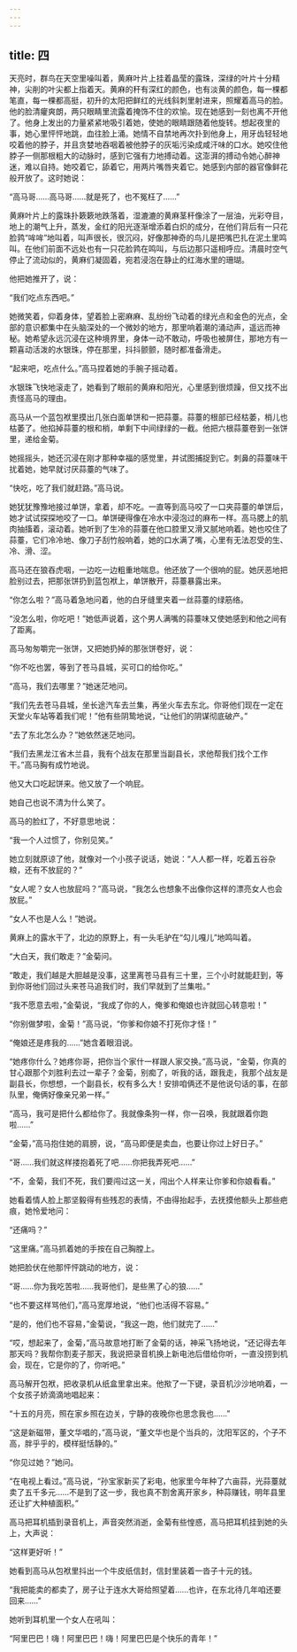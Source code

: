 ```yaml
---
---
---
```

title: 四
---




天亮时，群鸟在天空里噪叫着，黄麻叶片上挂着晶莹的露珠，深绿的叶片十分精神，尖削的叶尖都上指着天。黄麻的秆有深红的颜色，也有淡黄的颜色，每一棵都笔直，每一棵都高挺，初升的太阳把鲜红的光线斜刺里射进来，照耀着高马的脸。他的脸清癯爽朗，两只眼睛里流露着掩饰不住的欢愉。现在她感到一刻也离不开他了。他身上发出的力量紧紧地吸引着她，使她的眼睛跟随着他旋转。想起夜里的事，她心里怦怦地跳，血往脸上涌。她情不自禁地再次扑到他身上，用牙齿轻轻地咬着他的脖子，并且贪婪地吞咽着被他脖子的灰垢污染成咸汗味的口水。她咬住他脖子一侧那根粗大的动脉时，感到它强有力地搏动着。这澎湃的搏动令她心醉神迷，难以自持。她咬着它，舔着它，用两片嘴唇夹着它。她感到内部的器官像鲜花般开放了。这时她说：

“高马哥……高马哥……就是死了，也不冤枉了……”

黄麻叶片上的露珠扑簌簌地跌落着，湿漉漉的黄麻茎秆像涂了一层油，光彩夺目，地上的潮气上升，蒸发，金红的阳光逐渐增添着白炽的成分，在他们背后有一只花脸鹑“哞哞”地叫着，叫声很长，很沉闷，好像那神奇的鸟儿是把嘴巴扎在泥土里鸣叫。在他们前面不远处也有一只花脸鹑在鸣叫，与后边那只遥相呼应。清晨时空气停止了流动似的，黄麻们凝固着，宛若浸泡在静止的红海水里的珊瑚。

他把她推开了，说：

“我们吃点东西吧。”

她微笑着，仰着身体，望着脸上密麻麻、乱纷纷飞动着的绿光点和金色的光点，全部的意识都集中在头脑深处的一个微妙的地方，那里响着潮的涌动声，遥远而神秘。她希望永远沉浸在这种境界里，身体一动不敢动，呼吸也被屏住，那地方有一颗喜动活泼的水银珠，停在那里，抖抖颤颤，随时都准备滑走。

“起来吧，吃点什么。”高马捏着她的手腕子摇动着。

水银珠飞快地滚走了，她看到了眼前的黄麻和阳光，心里感到很烦躁，但又找不出责怪高马的理由。

高马从一个蓝包袱里摸出几张白面单饼和一把蒜薹。蒜薹的根部已经枯萎，梢儿也枯萎了。他掐掉蒜薹的根和梢，单剩下中间绿绿的一截。他把六根蒜薹卷到一张饼里，递给金菊。

她摇摇头，她还沉浸在刚才那种幸福的感觉里，并试图捕捉到它。刺鼻的蒜薹味干扰着她，她早就讨厌蒜薹的气味了。

“快吃，吃了我们就赶路。”高马说。

她犹犹豫豫地接过单饼，拿着，却不吃。一直等到高马咬了一口夹蒜薹的单饼后，她才试试探探地咬了一口。单饼硬得像在冷水中浸泡过的麻布一样。高马腮上的肌肉抽搐着，滚动着。她听到了生冷的蒜薹在他口腔里又滑又腻地响着。她也咬住了蒜薹，它们冷冷地、像刀子刮竹般响着，她的口水满了嘴，心里有无法忍受的生、冷、滑、涩。

高马还在狼吞虎咽，一边吃一边粗重地喘息。他还放了一个很响的屁。她厌恶地把脸别过去，把那张饼扔到蓝包袱上，单饼散开，蒜薹暴露出来。

“你怎么啦？”高马着急地问着，他的白牙缝里夹着一丝蒜薹的绿筋络。

“没怎么啦，你吃吧！”她低声说着，这个男人满嘴的蒜薹味又使她感到和他之间有了距离。

高马匆匆嚼完一张饼，又把她扔掉的那张饼卷好，说：

“你不吃也罢，等到了苍马县城，买可口的给你吃。”

“高马，我们去哪里？”她迷茫地问。

“我们先去苍马县城，坐长途汽车去兰集，再坐火车去东北。你哥他们现在一定在天堂火车站等着我们呢！”他有些阴鸷地说，“让他们的阴谋彻底破产。”

“去了东北怎么办？”她依然迷茫地问。

“我们去黑龙江省木兰县，我有个战友在那里当副县长，求他帮我们找个工作干。”高马胸有成竹地说。

他又大口吃起饼来。他又放了一个响屁。

她自己也说不清为什么笑了。

高马的脸红了，不好意思地说：

“我一个人过惯了，你别见笑。”

她立刻就原谅了他，就像对一个小孩子说话，她说：“人人都一样，吃着五谷杂粮，还有不放屁的？”

“女人呢？女人也放屁吗？”高马说，“我怎么也想象不出像你这样的漂亮女人也会放屁。”

“女人不也是人么！”她说。

黄麻上的露水干了，北边的原野上，有一头毛驴在“勾儿嘎儿”地鸣叫着。

“大白天，我们敢走？”金菊问。

“敢走，我们越是大胆越是没事，这里离苍马县有三十里，三个小时就能赶到，等到你哥他们回过头来苍马追我们时，我们早就到了兰集啦。”

“我不愿意去啦，”金菊说，“我成了你的人，俺爹和俺娘也许就回心转意啦！”

“你别做梦啦，金菊！”高马说，“你爹和你娘不打死你才怪！”

“俺娘还是疼我的……”她含着眼泪说。

“她疼你什么？她疼你哥，把你当个家什一样跟人家交换。”高马说，“金菊，你真的甘心跟那个刘胜利去过一辈子？金菊，别痴了，听我的话，跟我走，我那个战友是副县长，你想想，一个副县长，权有多么大！安排咱俩还不是他说句话的事，在部队里，俺俩好像亲兄弟一样。”

“高马，我可是把什么都给你了。我就像条狗一样，你一召唤，我就跟着你跑啦……”

“金菊，”高马抱住她的肩膀，说，“高马即便是卖血，也要让你过上好日子。”

“哥……我们就这样搂抱着死了吧……你把我弄死吧……”

“不，金菊，我们不死，我们要闯过这一关，闯出个人样来让你爹和你娘看看。”

她看着情人脸上那坚毅得有些残忍的表情，不由得抬起手，去抚摸他额头上那些疤痕，她怜爱地问：

“还痛吗？”

“这里痛。”高马抓着她的手按在自己胸膛上。

她把脸伏在他那怦怦跳动的地方，说：

“哥……你为我吃苦啦……我哥他们，是些黑了心的狼……”

“也不要这样骂他们，”高马宽厚地说，“他们也活得不容易。”

“是的，他们也不容易，”金菊说，“我这一跑，他们就完了……”

“哎，想起来了，金菊，”高马故意地打断了金菊的话，神采飞扬地说，“还记得去年那天吗？我帮你割麦子那天，我说把录音机换上新电池后借给你听，一直没捞到机会，现在，它是你的了，你听吧。”

高马解开包袱，把收录机从纸盒里拿出来。他揿了一下键，录音机沙沙地响着，一个女孩子娇滴滴地唱起来：

“十五的月亮，照在家乡照在边关，宁静的夜晚你也思念我也……”

“这是新磁带，董文华唱的，”高马说，“董文华也是个当兵的，沈阳军区的，个子不高，胖乎乎的，模样挺恬静的。”

“你见过她？”她问。

“在电视上看过。”高马说，“孙宝家新买了彩电，他家里今年种了六亩蒜，光蒜薹就卖了五千多元……不是到了这一步，我也真不割舍离开家乡，种蒜赚钱，明年县里还让扩大种植面积。”

高马把耳机插到录音机上，声音突然消逝，金菊有些惶惑，高马把耳机挂到她的头上，大声说：

“这样更好听！”

她看到高马从包袱里抖出一个牛皮纸信封，信封里装着一沓子十元的钱。

“我把能卖的都卖了，房子让于连水大哥给照望着……也许，在东北待几年咱还要回来……”

她听到耳机里一个女人在吼叫：

“阿里巴巴！嗨！阿里巴巴！嗨！阿里巴巴是个快乐的青年！”